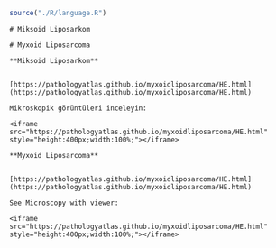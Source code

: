 ```r
source("./R/language.R")
```

```asis
# Miksoid Liposarkom
```

```asis
# Myxoid Liposarcoma
```

```asis

**Miksoid Liposarkom**


[https://pathologyatlas.github.io/myxoidliposarcoma/HE.html](https://pathologyatlas.github.io/myxoidliposarcoma/HE.html)

Mikroskopik görüntüleri inceleyin:

<iframe src="https://pathologyatlas.github.io/myxoidliposarcoma/HE.html" style="height:400px;width:100%;"></iframe>

```


```asis

**Myxoid Liposarcoma**


[https://pathologyatlas.github.io/myxoidliposarcoma/HE.html](https://pathologyatlas.github.io/myxoidliposarcoma/HE.html)

See Microscopy with viewer: 

<iframe src="https://pathologyatlas.github.io/myxoidliposarcoma/HE.html" style="height:400px;width:100%;"></iframe>

```
